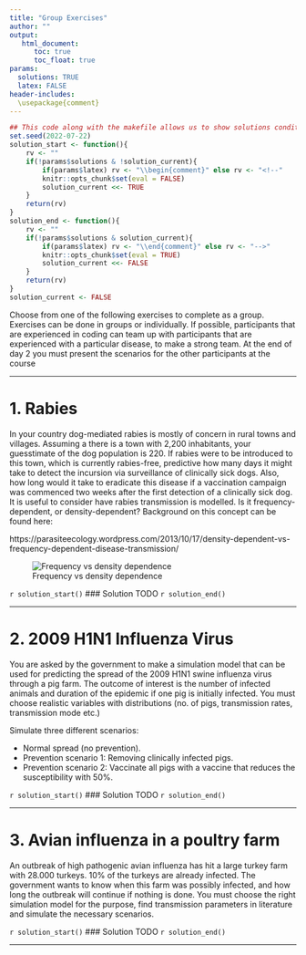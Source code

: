 ```yaml
---
title: "Group Exercises"
author: ""
output: 
   html_document:
      toc: true
      toc_float: true
params:
  solutions: TRUE
  latex: FALSE
header-includes:
  \usepackage{comment}
---
```



```r
## This code along with the makefile allows us to show solutions conditional on file type
set.seed(2022-07-22)
solution_start <- function(){
	rv <- ""
	if(!params$solutions & !solution_current){
		if(params$latex) rv <- "\\begin{comment}" else rv <- "<!--"
		knitr::opts_chunk$set(eval = FALSE)
		solution_current <<- TRUE
	}
	return(rv)
}
solution_end <- function(){
	rv <- ""
	if(!params$solutions & solution_current){
		if(params$latex) rv <- "\\end{comment}" else rv <- "-->"
		knitr::opts_chunk$set(eval = TRUE)
		solution_current <<- FALSE
	}
	return(rv)
}
solution_current <- FALSE
```

Choose from one of the following exercises to complete as a group.  Exercises can be done in groups or individually. If possible, participants that are experienced in coding can team up with participants that are experienced with a particular disease, to make a strong team.  At the end of day 2 you must present the scenarios for the other participants at the course

***

# 1. Rabies

In your country dog-mediated rabies is mostly of concern in rural towns and villages. Assuming a there is a town with 2,200 inhabitants, your guesstimate of the dog population is 220. If rabies were to be introduced to this town, which is currently rabies-free, predictive how many days it might take to detect the incursion via surveillance of clinically sick dogs. Also, how long would it take to eradicate this disease if a vaccination campaign was commenced two weeks after the first detection of a clinically sick dog. It is useful to consider have rabies transmission is modelled. Is it frequency-dependent, or density-dependent? Background on this concept can be found here:

https://parasiteecology.wordpress.com/2013/10/17/density-dependent-vs-frequency-dependent-disease-transmission/

![Frequency vs density dependence](../Extras/rsc/density_vs_frequency.png)

`r solution_start()`
### Solution
TODO
`r solution_end()`

***

# 2. 2009 H1N1 Influenza Virus

You are asked by the government to make a simulation model that can be used for predicting the spread of the 2009 H1N1 swine influenza virus through a pig farm. The outcome of interest is the number of infected animals and duration of the epidemic if one pig is initially infected. You must choose realistic variables with distributions (no. of pigs, transmission rates, transmission mode etc.)

Simulate three different scenarios:

-	Normal spread (no prevention).
-	Prevention scenario 1: Removing clinically infected pigs.
-	Prevention scenario 2: Vaccinate all pigs with a vaccine that reduces the susceptibility with 50%.


`r solution_start()`
### Solution
TODO
`r solution_end()`

***


# 3. Avian influenza in a poultry farm

An outbreak of high pathogenic avian influenza has hit a large turkey farm with 28.000 turkeys. 10% of the turkeys are already infected. The government wants to know when this farm was possibly infected, and how long the outbreak will continue if nothing is done. You must choose the right simulation model for the purpose, find transmission parameters in literature and simulate the necessary scenarios. 

`r solution_start()`
### Solution
TODO
`r solution_end()`

***

